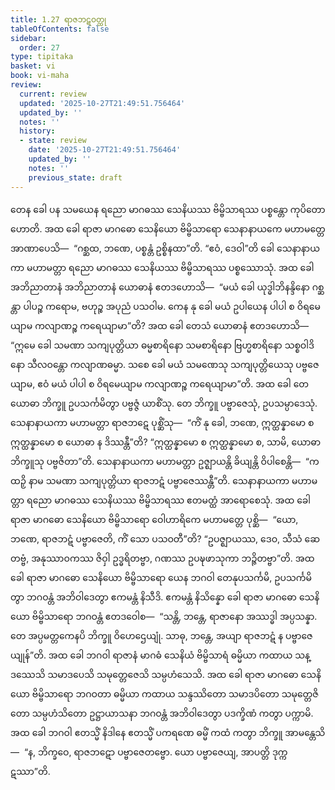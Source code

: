 ```yaml
---
title: 1.27 ရာဇဘဋဝတ္ထု
tableOfContents: false
sidebar:
  order: 27
type: tipitaka
basket: vi
book: vi-maha
review:
  current: review
  updated: '2025-10-27T21:49:51.756464'
  updated_by: ''
  notes: ''
  history:
  - state: review
    date: '2025-10-27T21:49:51.756464'
    updated_by: ''
    notes: ''
    previous_state: draft
---
```



<ReviewStatus review={frontmatter.review} showDetails={true} />

<HypothesisAnnotation frontmatter={frontmatter} />

<DynamicBreadcrumb />

<Division number="90" book="vi-maha" e="ch" v="3" p="103">

<Paragraph number="426" book="vi-maha">
တေန ခေါ ပန သမယေန ရညော မာဂဓဿ သေနိယဿ ဗိမ္ဗိသာရဿ ပစ္စန္တော ကုပိတော ဟောတိ. အထ ခေါ ရာဇာ မာဂဓော သေနိယော ဗိမ္ဗိသာရော သေနာနာယကေ မဟာမတ္တေ အာဏာပေသိ—  “ဂစ္ဆထ, ဘဏေ, ပစ္စန္တံ ဥစ္စိနထာ”တိ. “ဧဝံ, ဒေဝါ”တိ ခေါ သေနာနာယကာ မဟာမတ္တာ ရညော မာဂဓဿ သေနိယဿ ဗိမ္ဗိသာရဿ ပစ္စဿောသုံ. အထ ခေါ အဘိညာတာနံ အဘိညာတာနံ ယောဓာနံ ဧတဒဟောသိ—  “မယံ ခေါ ယုဒ္ဓါဘိနန္ဒိနော ဂစ္ဆန္တာ ပါပဉ္စ ကရောမ, ဗဟုဉ္စ အပုညံ ပသဝါမ. ကေန နု ခေါ မယံ ဥပါယေန ပါပါ စ ဝိရမေယျာမ ကလျာဏဉ္စ ကရေယျာမာ”တိ?
</Paragraph>

<Paragraph number="427" book="vi-maha">
အထ ခေါ တေသံ ယောဓာနံ ဧတဒဟောသိ—  “ဣမေ ခေါ သမဏာ သကျပုတ္တိယာ ဓမ္မစာရိနော သမစာရိနော ဗြဟ္မစာရိနော သစ္စဝါဒိနော သီလဝန္တော ကလျာဏဓမ္မာ. သစေ ခေါ မယံ သမဏေသု သကျပုတ္တိယေသု ပဗ္ဗဇေယျာမ, ဧဝံ မယံ ပါပါ စ ဝိရမေယျာမ ကလျာဏဉ္စ ကရေယျာမာ”တိ. အထ ခေါ တေ ယောဓာ ဘိက္ခူ ဥပသင်္ကမိတွာ ပဗ္ဗဇ္ဇံ ယာစိံသု. တေ ဘိက္ခူ ပဗ္ဗာဇေသုံ, ဥပသမ္ပာဒေသုံ. သေနာနာယကာ မဟာမတ္တာ ရာဇဘဋေ ပုစ္ဆိံသု—  “ကိံ နု ခေါ, ဘဏေ, ဣတ္ထန္နာမော စ ဣတ္ထန္နာမော စ ယောဓာ န ဒိဿန္တီ”တိ? “ဣတ္ထန္နာမော စ ဣတ္ထန္နာမော စ, သာမိ, ယောဓာ ဘိက္ခူသု ပဗ္ဗဇိတာ”တိ. သေနာနာယကာ မဟာမတ္တာ ဥဇ္ဈာယန္တိ ခိယျန္တိ ဝိပါစေန္တိ—  “ကထဉှိ နာမ သမဏာ သကျပုတ္တိယာ ရာဇဘဋံ ပဗ္ဗာဇေဿန္တီ”တိ. သေနာနာယကာ မဟာမတ္တာ ရညော မာဂဓဿ သေနိယဿ ဗိမ္ဗိသာရဿ ဧတမတ္ထံ အာရောစေသုံ.
</Paragraph>

<Paragraph number="428" book="vi-maha">
အထ ခေါ ရာဇာ မာဂဓော သေနိယော ဗိမ္ဗိသာရော ဝေါဟာရိကေ မဟာမတ္တေ ပုစ္ဆိ—  “ယော, ဘဏေ, ရာဇဘဋံ ပဗ္ဗာဇေတိ, ကိံ သော ပသဝတီ”တိ? “ဥပဇ္ဈာယဿ, ဒေဝ, သီသံ ဆေတဗ္ဗံ, အနုဿာဝကဿ ဇိဝှါ ဥဒ္ဓရိတဗ္ဗာ, ဂဏဿ ဥပဍ္ဎဖာသုကာ ဘဉ္ဇိတဗ္ဗာ”တိ. အထ ခေါ ရာဇာ မာဂဓော သေနိယော ဗိမ္ဗိသာရော ယေန ဘဂဝါ တေနုပသင်္ကမိ, ဥပသင်္ကမိတွာ ဘဂဝန္တံ အဘိဝါဒေတွာ ဧကမန္တံ နိသီဒိ. ဧကမန္တံ နိသိန္နော ခေါ ရာဇာ မာဂဓော သေနိယော ဗိမ္ဗိသာရော ဘဂဝန္တံ ဧတဒဝေါစ—  “သန္တိ, ဘန္တေ, ရာဇာနော အဿဒ္ဓါ အပ္ပသန္နာ. တေ အပ္ပမတ္တကေနပိ ဘိက္ခူ ဝိဟေဌေယျုံ. သာဓု, ဘန္တေ, အယျာ ရာဇဘဋံ န ပဗ္ဗာဇေယျုန်”တိ. အထ ခေါ ဘဂဝါ ရာဇာနံ မာဂဓံ သေနိယံ ဗိမ္ဗိသာရံ ဓမ္မိယာ ကထာယ သန္ဒဿေသိ သမာဒပေသိ သမုတ္တေဇေသိ သမ္ပဟံသေသိ. အထ ခေါ ရာဇာ မာဂဓော သေနိယော ဗိမ္ဗိသာရော ဘဂဝတာ ဓမ္မိယာ ကထာယ သန္ဒဿိတော သမာဒပိတော သမုတ္တေဇိတော သမ္ပဟံသိတော ဥဋ္ဌာယာသနာ ဘဂဝန္တံ အဘိဝါဒေတွာ ပဒက္ခိဏံ ကတွာ ပက္ကာမိ. အထ ခေါ ဘဂဝါ ဧတသ္မိံ နိဒါနေ ဧတသ္မိံ ပကရဏေ ဓမ္မိံ ကထံ ကတွာ ဘိက္ခူ အာမန္တေသိ—  “န, ဘိက္ခဝေ, ရာဇဘဋော ပဗ္ဗာဇေတဗ္ဗော. ယော ပဗ္ဗာဇေယျ, အာပတ္တိ ဒုက္ကဋဿာ”တိ.
</Paragraph>
</Division>